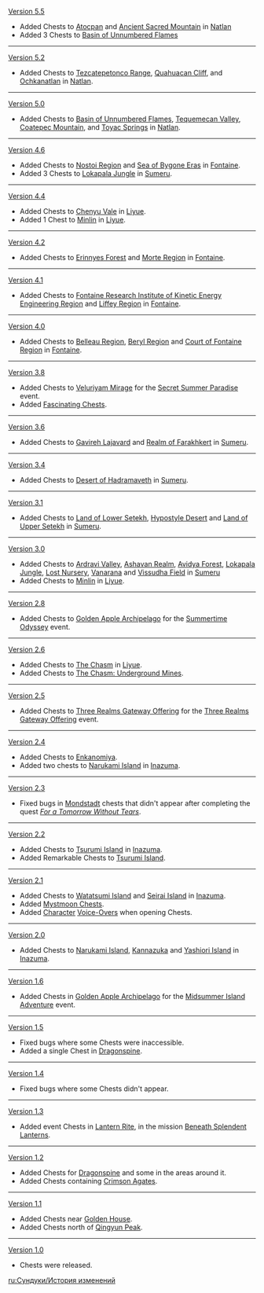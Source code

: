 {{Change History/Header}}
[[Version 5.5]]
* Added Chests to [[Atocpan]] and [[Ancient Sacred Mountain]] in [[Natlan]]
* Added 3 Chests to [[Basin of Unnumbered Flames]]
----
[[Version 5.2]]
* Added Chests to [[Tezcatepetonco Range]], [[Quahuacan Cliff]], and [[Ochkanatlan]] in [[Natlan]].
----
[[Version 5.0]]
* Added Chests to [[Basin of Unnumbered Flames]], [[Tequemecan Valley]], [[Coatepec Mountain]], and [[Toyac Springs]] in [[Natlan]].
----
[[Version 4.6]]
*Added Chests to [[Nostoi Region]] and [[Sea of Bygone Eras]] in [[Fontaine]].
*Added 3 Chests to [[Lokapala Jungle]] in [[Sumeru]].
----
[[Version 4.4]]
* Added Chests to [[Chenyu Vale]] in [[Liyue]].
*Added 1 Chest to [[Minlin]] in [[Liyue]].
----
[[Version 4.2]]
*Added Chests to [[Erinnyes Forest]] and [[Morte Region]] in [[Fontaine]].
----
[[Version 4.1]]
* Added Chests to [[Fontaine Research Institute of Kinetic Energy Engineering Region]] and [[Liffey Region]] in [[Fontaine]].
----
[[Version 4.0]]
*Added Chests to [[Belleau Region]], [[Beryl Region]] and [[Court of Fontaine Region]] in [[Fontaine]].
----
[[Version 3.8]]
*Added Chests to [[Veluriyam Mirage]] for the [[Secret Summer Paradise]] event.
*Added [[Fascinating Chest]]s.
----
[[Version 3.6]]
*Added Chests to [[Gavireh Lajavard]] and [[Realm of Farakhkert]] in [[Sumeru]].
----
[[Version 3.4]]
*Added Chests to [[Desert of Hadramaveth]] in [[Sumeru]].
----
[[Version 3.1]]
*Added Chests to [[Land of Lower Setekh]], [[Hypostyle Desert]] and [[Land of Upper Setekh]] in [[Sumeru]].
----
[[Version 3.0]]
*Added Chests to [[Ardravi Valley]], [[Ashavan Realm]], [[Avidya Forest]], [[Lokapala Jungle]], [[Lost Nursery]], [[Vanarana (Area)|Vanarana]] and [[Vissudha Field]] in [[Sumeru]]
*Added Chests to [[Minlin]] in [[Liyue]].
----
[[Version 2.8]]
*Added Chests to [[Golden Apple Archipelago/2.8|Golden Apple Archipelago]] for the [[Summertime Odyssey]] event.
----
[[Version 2.6]] 
*Added Chests to [[The Chasm (Area)|The Chasm]] in [[Liyue]].
*Added Chests to [[The Chasm: Underground Mines]].
----
[[Version 2.5]]
*Added Chests to [[Three Realms Gateway Offering (Area)|Three Realms Gateway Offering]] for the [[Three Realms Gateway Offering]] event.
----
[[Version 2.4]]
* Added Chests to [[Enkanomiya]].
*Added two chests to [[Narukami Island]] in [[Inazuma]].
----
[[Version 2.3]]
*Fixed bugs in [[Mondstadt]] chests that didn't appear after completing the quest ''[[For a Tomorrow Without Tears]]''.
----
[[Version 2.2]]
*Added Chests to [[Tsurumi Island]] in [[Inazuma]].
* Added Remarkable Chests to [[Tsurumi Island]].
----
[[Version 2.1]]
*Added Chests to [[Watatsumi Island]] and [[Seirai Island]] in [[Inazuma]].
*Added [[Mystmoon Chest]]s.
*Added [[Character]] [[Voice-Over]]s when opening Chests.
----
[[Version 2.0]]
*Added Chests to [[Narukami Island]], [[Kannazuka]] and [[Yashiori Island]] in [[Inazuma]].
----
[[Version 1.6]]
*Added Chests in [[Golden Apple Archipelago/1.6|Golden Apple Archipelago]] for the [[Midsummer Island Adventure]] event.
----
[[Version 1.5]]
*Fixed bugs where some Chests were inaccessible.
* Added a single Chest in [[Dragonspine]].
----
[[Version 1.4]]
*Fixed bugs where some Chests didn't appear.
----
[[Version 1.3]] 
*Added event Chests in [[Lantern Rite]], in the mission [[Beneath Splendent Lanterns]].
----
[[Version 1.2]]
* Added Chests for [[Dragonspine]] and some in the areas around it.
*Added Chests containing [[Crimson Agate]]s.
----
[[Version 1.1]]
*Added Chests near [[Golden House]].
*Added Chests north of [[Qingyun Peak]].
----
[[Version 1.0]]
*Chests were released.
<noinclude>


[[ru:Сундуки/История изменений]]
</noinclude>